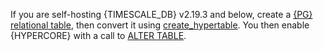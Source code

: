 
If you are self-hosting {TIMESCALE_DB} v2.19.3 and below, create a [{PG} relational table][pg-create-table],
then convert it using [create_hypertable][create_hypertable]. You then enable {HYPERCORE} with a call
to [ALTER TABLE][alter_table_hypercore].


[pg-create-table]: https://www.postgresql.org/docs/current/sql-createtable.html
[create_hypertable]: /api/hypertable/create_hypertable/
[alter_table_hypercore]: /api/hypercore/alter_table/

